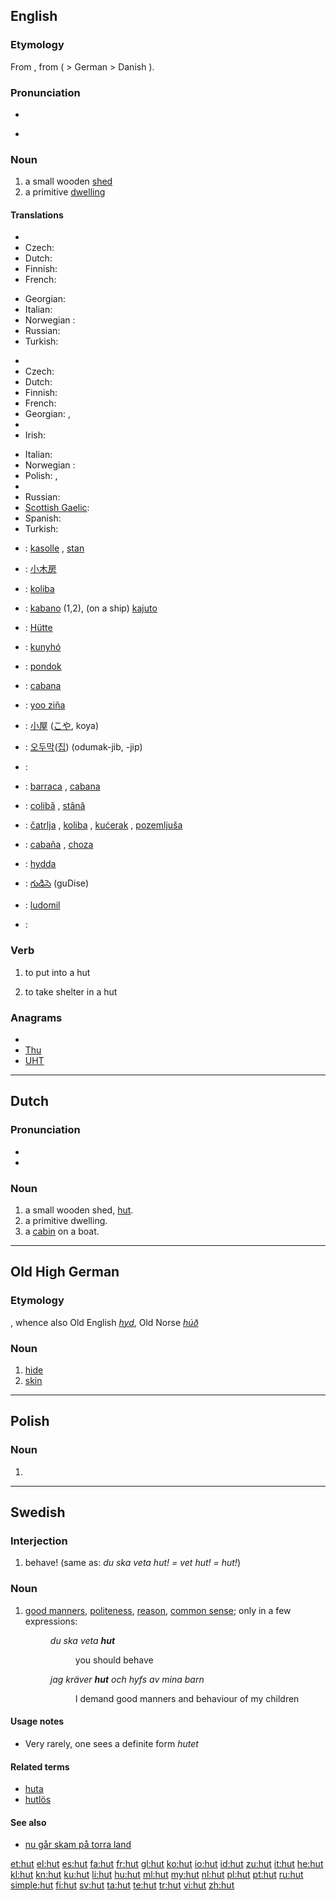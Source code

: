 {{also|Hut|hűt}}
==English==

===Etymology===
From {{etyl|fr}} {{term|hutte||cottage|lang=fr}}, from {{etyl|gmh}} {{term|hütte|lang=gmh}} ( > German {{term|Hütte|lang=de}} > Danish {{term|hytte|lang=da}}).

===Pronunciation===
* {{IPA|/hʌt/}}
* {{audio|en-us-hut.ogg|Audio (US)}}
*: {{rhymes|ʌt}}

===Noun===
{{en-noun}}

# a small wooden [[shed]]
# a primitive [[dwelling]]

====Translations====
{{trans-top|small wooden shed}}
* {{trreq|Armenian}}
* Czech: {{t-|cs|kůlna|f}}
* Dutch: {{t+|nl|hut|f}}
* Finnish: {{t-|fi|vaja}}
* French: {{t+|fr|hutte|f}}
{{trans-mid}}
* Georgian: {{t|ka|ქოხი|tr=k'oxi|sc=Geor}}
* Italian: {{t+|it|capanna|f}}
* Norwegian : {{t+|no|hytte}}
* Russian: {{t+|ru|хижина|f|tr=xížina}}
* Turkish: {{t+|tr|kulübe}}
{{trans-bottom}}

{{trans-top|primitive dwelling}}
* {{trreq|Armenian}}
* Czech: {{t-|cs|chata}}
* Dutch: {{t+|nl|hut|f}}
* Finnish: {{t+|fi|maja}}
* French: {{t+|fr|hutte|f}}
* Georgian: {{t|ka|ქოხი|tr=k'oxi|sc=Geor}}, {{t|ka|ფაცხა|tr=p'ac'xa|sc=Geor}}
* {{trreq|Greek}}
* Irish: {{t-|ga|both|f|xs=Irish}}
{{trans-mid}}
* Italian: {{t+|it|capanna|f}}
* Norwegian : {{t+|no|hytte}}
* Polish: {{t+|pl|chata|f}}, {{t+|pl|szałas|m}}
* {{trreq|Romanian}}
* Russian: {{t+|ru|хижина|f|tr=xížina}}
* [[Scottish Gaelic]]: {{t-|gd|bothan|m|xs=Scottish Gaelic}}
* Spanish: {{t+|es|choza|f}}
* Turkish: {{t+|tr|kulübe}}
{{trans-bottom}}

{{checktrans-top}}
* {{ttbc|sq}}: [[kasolle]] {{f}}, [[stan]] {{m}}
* {{ttbc|zh}}: [[小木房]]
* {{ttbc|hr}}: [[koliba]] {{f}}
* {{ttbc|eo}}: [[kabano]] (1,2), (on a ship) [[kajuto]]
* {{ttbc|de}}: [[Hütte]] {{f}}
* {{ttbc|Hungarian}}: [[kunyhó]]
* {{ttbc|id}}: [[pondok]]
* {{ttbc|ia}}: [[cabana]]
* {{ttbc|Isthmus Zapotec}}: [[yoo ziña]]
* {{ttbc|ja}}: [[小屋]] ([[こや]], koya)
{{trans-mid}}
* {{ttbc|ko}}: [[오두막]]([[집]]) (odumak-jib, -jip)
* {{ttbc|ku}}: {{ku-Arab|[[کووخ]]}}
* {{ttbc|pt}}: [[barraca]] {{f}}, [[cabana]] {{f}}
* {{ttbc|ro}}: [[colibă]] {{f}}, [[stână]] {{f}}
* {{ttbc|sr}}: [[čatrlja]] {{f}}, [[koliba]] {{f}}, [[kućerak]] {{m}}, [[pozemljuša]] {{f}}
* {{ttbc|es}}: [[cabaña]] {{f}}, [[choza]] {{f}}
* {{ttbc|sv}}: [[hydda]] {{c}}
* {{ttbc|te}}: [[గుడిసె]] (guDise)
* {{ttbc|vo}}: [[ludomil]]
* {{subst:ewt}}: {{tø|ewt|hurt}}
{{trans-bottom}}

===Verb===
{{en-verb|hut|t|ed}}

# {{rare|archaic|transitive}} to put into a hut
# {{rare|archaic|intransitive}} to take shelter in a hut

===Anagrams===
* {{alphagram|htu}}
* [[Thu#English|Thu]]
* [[UHT#English|UHT]]

----

==Dutch==

===Pronunciation===
* {{IPA|/ɦʏt/|lang=nl}}
* {{audio|Nl-hut.ogg|audio}}

===Noun===
{{nl-noun|g1=f|g2=m|hutten|hutje}}

# a small wooden shed, [[#English|hut]].
# a primitive dwelling.
# a [[cabin]] on a boat.

----

==Old High German==

===Etymology===
{{proto|Germanic|hudhiz|lang=goh}}, whence also Old English ''[[hyd]]'', Old Norse ''[[húð]]''

===Noun===
{{goh-noun|g=f|head=hūt}}

# [[hide]]
# [[skin]]

----

==Polish==

===Noun===
{{infl|pl|noun form|g=f}}

# {{inflection of|lang=pl|huta||gen|p}}

----

==Swedish==

===Interjection===
{{infl|sv|interjection}}

# behave! (same as: ''du ska veta hut! = vet hut! = hut!'')

===Noun===
{{infl|sv|noun|g=n}}

# [[good manners]], [[politeness]], [[reason]], [[common sense]]; only in a few expressions:
#: ''du ska veta '''hut'''''
#:: you should behave
#: ''jag kräver '''hut''' och hyfs av mina barn''
#:: I demand good manners and behaviour of my children

====Usage notes====
* Very rarely, one sees a definite form ''hutet''

====Related terms====
* [[huta]]
* [[hutlös]]

====See also====
* [[nu går skam på torra land]]

[[et:hut]]
[[el:hut]]
[[es:hut]]
[[fa:hut]]
[[fr:hut]]
[[gl:hut]]
[[ko:hut]]
[[io:hut]]
[[id:hut]]
[[zu:hut]]
[[it:hut]]
[[he:hut]]
[[kl:hut]]
[[kn:hut]]
[[ku:hut]]
[[li:hut]]
[[hu:hut]]
[[ml:hut]]
[[my:hut]]
[[nl:hut]]
[[pl:hut]]
[[pt:hut]]
[[ru:hut]]
[[simple:hut]]
[[fi:hut]]
[[sv:hut]]
[[ta:hut]]
[[te:hut]]
[[tr:hut]]
[[vi:hut]]
[[zh:hut]]